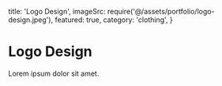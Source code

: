   title: 'Logo Design',
  imageSrc: require('@/assets/portfolio/logo-design.jpeg'),
  featured: true,
  category: 'clothing',
}

# Logo Design

Lorem ipsum dolor sit amet.
